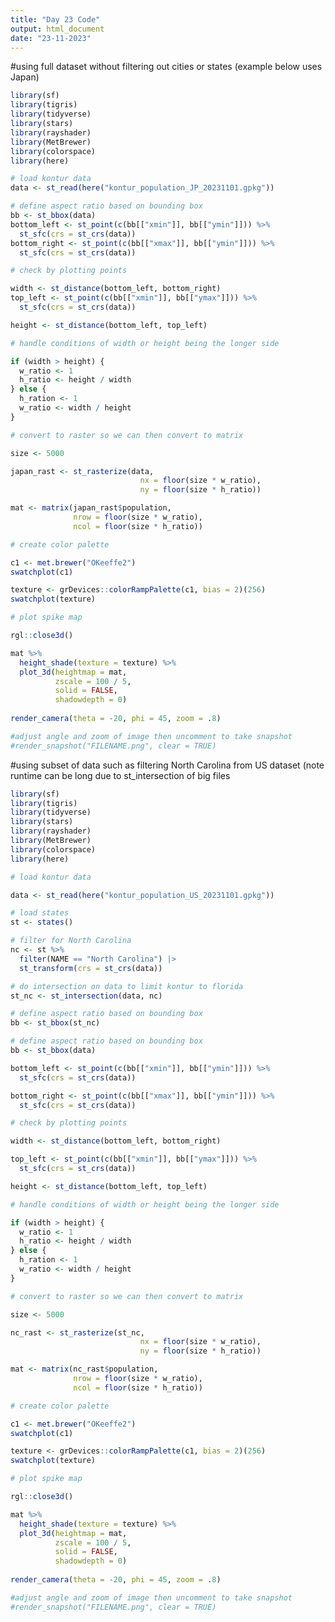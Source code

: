 ---
title: "Day 23 Code"
output: html_document
date: "23-11-2023"
---

#using full dataset without filtering out cities or states (example below uses Japan)
```{r}
library(sf)
library(tigris)
library(tidyverse)
library(stars)
library(rayshader)
library(MetBrewer)
library(colorspace)
library(here)

# load kontur data
data <- st_read(here("kontur_population_JP_20231101.gpkg"))

# define aspect ratio based on bounding box
bb <- st_bbox(data)
bottom_left <- st_point(c(bb[["xmin"]], bb[["ymin"]])) %>% 
  st_sfc(crs = st_crs(data))
bottom_right <- st_point(c(bb[["xmax"]], bb[["ymin"]])) %>% 
  st_sfc(crs = st_crs(data))

# check by plotting points

width <- st_distance(bottom_left, bottom_right)
top_left <- st_point(c(bb[["xmin"]], bb[["ymax"]])) %>% 
  st_sfc(crs = st_crs(data))

height <- st_distance(bottom_left, top_left)

# handle conditions of width or height being the longer side

if (width > height) {
  w_ratio <- 1
  h_ratio <- height / width
} else {
  h_ration <- 1
  w_ratio <- width / height
}

# convert to raster so we can then convert to matrix

size <- 5000

japan_rast <- st_rasterize(data, 
                             nx = floor(size * w_ratio),
                             ny = floor(size * h_ratio))

mat <- matrix(japan_rast$population, 
              nrow = floor(size * w_ratio),
              ncol = floor(size * h_ratio))

# create color palette

c1 <- met.brewer("OKeeffe2")
swatchplot(c1)

texture <- grDevices::colorRampPalette(c1, bias = 2)(256)
swatchplot(texture)

# plot spike map

rgl::close3d()

mat %>% 
  height_shade(texture = texture) %>% 
  plot_3d(heightmap = mat,
          zscale = 100 / 5,
          solid = FALSE,
          shadowdepth = 0)
  
render_camera(theta = -20, phi = 45, zoom = .8)

#adjust angle and zoom of image then uncomment to take snapshot
#render_snapshot("FILENAME.png", clear = TRUE)


```



#using subset of data such as filtering North Carolina from US dataset (note runtime can be long due to st_intersection of big files
```{R}
library(sf)
library(tigris)
library(tidyverse)
library(stars)
library(rayshader)
library(MetBrewer)
library(colorspace)
library(here)

# load kontur data

data <- st_read(here("kontur_population_US_20231101.gpkg"))

# load states 
st <- states()

# filter for North Carolina
nc <- st %>% 
  filter(NAME == "North Carolina") |> 
  st_transform(crs = st_crs(data))

# do intersection on data to limit kontur to florida
st_nc <- st_intersection(data, nc)

# define aspect ratio based on bounding box
bb <- st_bbox(st_nc)

# define aspect ratio based on bounding box
bb <- st_bbox(data)

bottom_left <- st_point(c(bb[["xmin"]], bb[["ymin"]])) %>% 
  st_sfc(crs = st_crs(data))

bottom_right <- st_point(c(bb[["xmax"]], bb[["ymin"]])) %>% 
  st_sfc(crs = st_crs(data))

# check by plotting points

width <- st_distance(bottom_left, bottom_right)

top_left <- st_point(c(bb[["xmin"]], bb[["ymax"]])) %>% 
  st_sfc(crs = st_crs(data))

height <- st_distance(bottom_left, top_left)

# handle conditions of width or height being the longer side

if (width > height) {
  w_ratio <- 1
  h_ratio <- height / width
} else {
  h_ration <- 1
  w_ratio <- width / height
}

# convert to raster so we can then convert to matrix

size <- 5000

nc_rast <- st_rasterize(st_nc, 
                             nx = floor(size * w_ratio),
                             ny = floor(size * h_ratio))

mat <- matrix(nc_rast$population, 
              nrow = floor(size * w_ratio),
              ncol = floor(size * h_ratio))

# create color palette

c1 <- met.brewer("OKeeffe2")
swatchplot(c1)

texture <- grDevices::colorRampPalette(c1, bias = 2)(256)
swatchplot(texture)

# plot spike map

rgl::close3d()

mat %>% 
  height_shade(texture = texture) %>% 
  plot_3d(heightmap = mat,
          zscale = 100 / 5,
          solid = FALSE,
          shadowdepth = 0)
  
render_camera(theta = -20, phi = 45, zoom = .8)

#adjust angle and zoom of image then uncomment to take snapshot
#render_snapshot("FILENAME.png", clear = TRUE)

```